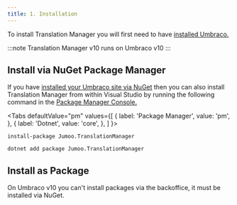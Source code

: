 ```yaml
---
title: 1. Installation
---
```


To install Translation Manager you will first need to have [installed Umbraco.](https://our.umbraco.com/documentation/Fundamentals/Setup/Install/)

:::note
Translation Manager v10 runs on Umbraco v10
::: 

## Install via NuGet Package Manager 
If you have [installed your Umbraco site via NuGet](https://our.umbraco.com/documentation/Fundamentals/Setup/Install/install-umbraco-with-nuget) then you can also install Translation Manager from within Visual Studio by running the following command in the [Package Manager Console.](https://docs.microsoft.com/en-us/nuget/consume-packages/install-use-packages-powershell)



<Tabs
  defaultValue="pm"
  values={[
    { label: 'Package Manager', value: 'pm', },
    { label: 'Dotnet', value: 'core', },
  ]
}>
<TabItem value="pm">

```cli
install-package Jumoo.TranslationManager 
```

</TabItem>
<TabItem value="core">

```cli
dotnet add package Jumoo.TranslationManager
```

</TabItem>
</Tabs>

## Install as Package 
On Umbraco v10 you can't install packages via the backoffice, it must be installed via NuGet.
 
